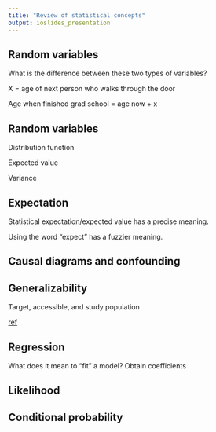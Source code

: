 ```yaml
---
title: "Review of statistical concepts"
output: ioslides_presentation
---
```


## Random variables

What is the difference between these two types of variables?

X = age of next person who walks through the door

Age when finished grad school = age now + x

## Random variables

Distribution function

Expected value

Variance

## Expectation

Statistical expectation/expected value has a precise meaning.

Using the word "expect" has a fuzzier meaning.

## Causal diagrams and confounding

## Generalizability

Target, accessible, and study population

[ref](http://www.socialresearchmethods.net/kb/sampterm.php)

## Regression

What does it mean to "fit" a model? Obtain coefficients

## Likelihood

## Conditional probability